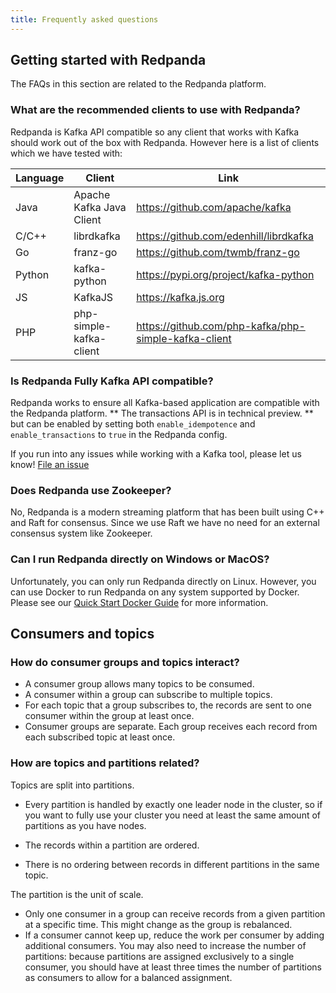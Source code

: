 ```yaml
---
title: Frequently asked questions
---
```


## Getting started with Redpanda
The FAQs in this section are related to the Redpanda platform. 

### What are the recommended clients to use with Redpanda?

Redpanda is Kafka API compatible so any client that works with Kafka
should work out of the box with Redpanda. However here is a list of clients
which we have tested with:

| Language | Client | Link |
| -------- | ------ | ---- |
| Java | Apache Kafka Java Client | https://github.com/apache/kafka |
| C/C++ | librdkafka | https://github.com/edenhill/librdkafka |
| Go | franz-go | https://github.com/twmb/franz-go |
| Python | kafka-python | https://pypi.org/project/kafka-python |
| JS | KafkaJS | https://kafka.js.org |
| PHP | php-simple-kafka-client | https://github.com/php-kafka/php-simple-kafka-client |

### Is Redpanda Fully Kafka API compatible?

Redpanda works to ensure all Kafka-based application are compatible with the Redpanda platform. ** The transactions API is in technical preview. **
but can be enabled by setting both `enable_idempotence` and `enable_transactions` to `true`
in the Redpanda config.

If you run into any issues while working with a Kafka tool, please let us know! [File an issue](https://github.com/redpanda-data/redpanda/issues/new)

### Does Redpanda use Zookeeper?

No, Redpanda is a modern streaming platform that has been built using C++ and
Raft for consensus. Since we use Raft we have no need for an external consensus
system like Zookeeper.

### Can I run Redpanda directly on Windows or MacOS?

Unfortunately, you can only run Redpanda directly on Linux. However, you can
use Docker to run Redpanda on any system supported by Docker. Please see our
[Quick Start Docker Guide](../../quickstart/quick-start-docker) for more information.

## Consumers and topics

### How do consumer groups and topics interact? 
 * A consumer group allows many topics to be consumed. 
 * A consumer within a group can subscribe to multiple topics. 
 * For each topic that a group subscribes to, the records are sent to one consumer within the group at least once. 
 * Consumer groups are separate. Each group receives each record from each subscribed topic at least once. 

### How are topics and partitions related? 

Topics are split into partitions. 

* Every partition is handled by exactly one leader node in the cluster, so if you want to fully use your cluster you need at least the same amount of partitions as you have nodes. 

* The records within a partition are ordered. 
* There is no ordering between records in different partitions in the same topic.

The partition is the unit of scale. 

* Only one consumer in a group can receive records from a given partition at a specific time. This might change as the group is rebalanced.
* If a consumer cannot keep up, reduce the work per consumer by adding additional consumers. You may also need to increase the number of partitions: because partitions are assigned exclusively to a single consumer, you should have at least three times the number of partitions as consumers to allow for a balanced assignment.
